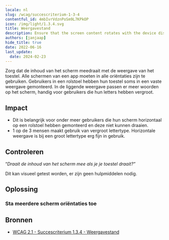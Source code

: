 ```yaml
---
locale: nl
slug: /wcag/succescriterium-1-3-4
contentful_id: 4mbIvrVdznPoSm9L7KPkOP
icon: /img/light/1.3.4.svg
title: Weergavestand
description: Ensure that the screen content rotates with the device display.
authors: [janjaap]
hide_title: true
date: 2022-06-16
last_update:
  date: 2024-02-23
---
```


<Hero
  title="Weergavestand"
  imageSrc="/img/light/1.3.4.svg"
  alt="WCAG 1.3.4 - Logo"
  prefix="Succescriterium 1.3.4"
  suffix="Niveau AA"
/>

Zorg dat de inhoud van het scherm meedraait met de weergave van het toestel. Alle schermen van een app moeten in alle oriëntaties zijn te gebruiken. Gebruikers in een rolstoel hebben hun toestel soms in een vaste weergave gemonteerd. In de liggende weergave passen er meer woorden op het scherm, handig voor gebruikers die hun letters hebben vergroot.

## Impact

- Dit is belangrijk voor onder meer gebruikers die hun scherm horizontaal op een rolstoel hebben gemonteerd en deze niet kunnen draaien.
- 1 op de 3 mensen maakt gebruik van vergroot lettertype. Horizontale weergave is bij een groot lettertype erg fijn in gebruik.

## Controleren

“*Draait de inhoud van het scherm mee als je je toestel draait?”*

Dit kan visueel getest worden, er zijn geen hulpmiddelen nodig.

## Oplossing

### Sta meerdere scherm oriëntaties toe

<CodeSample id="screen-orientation" locale="nl"/>

## Bronnen

- [WCAG 2.1 - Succescriterium 1.3.4 - Weergavestand](https://www.w3.org/Translations/WCAG21-nl/#weergavestand)
